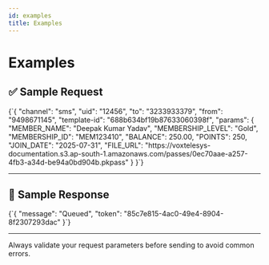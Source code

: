 ```yaml
---
id: examples
title: Examples
---
```



# Examples

## ✅ Sample Request

<CodeBlock language="json">
{`{
    "channel": "sms",
    "uid": "12456",
    "to": "3233933379",
    "from": "9498671145",
    "template-id": "688b634bf19b87633060398f",
    "params": {
        "MEMBER_NAME": "Deepak Kumar Yadav",
        "MEMBERSHIP_LEVEL": "Gold",
        "MEMBERSHIP_ID": "MEM123410",
        "BALANCE": 250.00,
        "POINTS": 250,
        "JOIN_DATE": "2025-07-31",
        "FILE_URL": "https://voxtelesys-documentation.s3.ap-south-1.amazonaws.com/passes/0ec70aae-a257-4fb3-a34d-be94a0bd904b.pkpass"
    }
}`}
</CodeBlock>

---

## 📩 Sample Response

<CodeBlock language="json">
{`{
    "message": "Queued",
    "token": "85c7e815-4ac0-49e4-8904-8f2307293dac"
}`}
</CodeBlock>

---

<Admonition type="note" title="Note">
Always validate your request parameters before sending to avoid common errors.
</Admonition>
